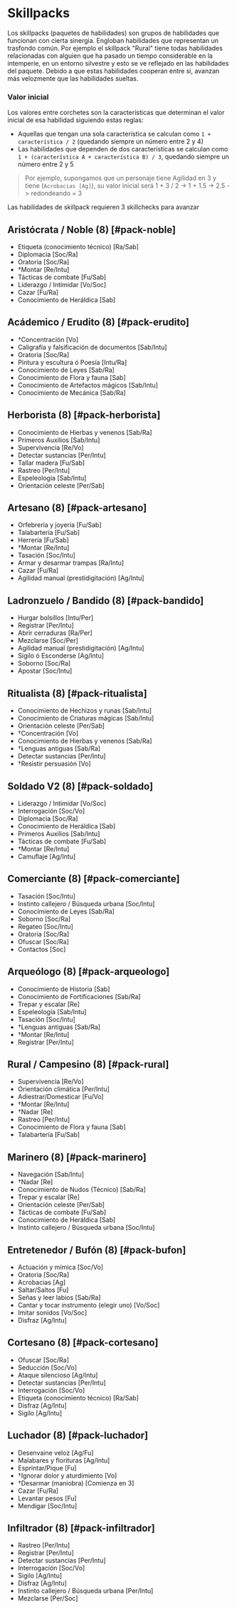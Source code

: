 
# Skillpacks

Los skillpacks (paquetes de habilidades) son grupos de habilidades que funcionan con cierta sinergia. Engloban habilidades que representan un trasfondo común. Por ejemplo el skillpack "Rural" tiene todas habilidades relacionadas con alguien que ha pasado un tiempo considerable en la intemperie, en un entorno silvestre y esto se ve reflejado en las habilidades del paquete. Debido a que estas habilidades cooperan entre si, avanzan más velozmente que las habilidades sueltas.

### Valor inicial

Los valores entre corchetes son la características que determinan el valor inicial de esa habilidad siguiendo estas reglas: 
- Aquellas que tengan una sola característica se calculan como `1 + característica / 2` (quedando siempre un número entre 2 y 4)
- Las habilidades que dependen de dos características se calculan como `1 + (característica A + característica B) / 3`, quedando siempre un número entre 2 y 5

> Por ejemplo, supongamos que un personaje tiene Agilidad en 3 y tiene (`Acrobacias [Ag]`), su valor inicial será  1 + 3 / 2 -> 1 + 1.5 -> 2.5 -> redondeando = 3 

<Callout type="info">
  Las habilidades de skillpack requieren 3 skillchecks para avanzar
</Callout>

## Aristócrata / Noble (8) [#pack-noble]

- Etiqueta (conocimiento técnico) [Ra/Sab]
- Diplomacia [Soc/Ra]
- Oratoria [Soc/Ra]
- †Montar [Re/Intu]
- Tácticas de combate [Fu/Sab]
- Liderazgo / Intimidar [Vo/Soc]
- Cazar [Fu/Ra]
- Conocimiento de Heráldica [Sab]

## Acádemico / Erudito (8) [#pack-erudito]

- †Concentración [Vo]
- Caligrafía y falsificación de documentos [Sab/Intu]
- Oratoria [Soc/Ra]
- Pintura y escultura ó Poesía	[Intu/Ra]
- Conocimiento de Leyes [Sab/Ra]
- Conocimiento de Flora y fauna [Sab]
- Conocimiento de Artefactos mágicos [Sab/Intu]
- Conocimiento de Mecánica [Sab/Ra]

## Herborista (8) [#pack-herborista]

- Conocimiento de Hierbas y venenos	[Sab/Ra]
- Primeros Auxilios	[Sab/Intu]
- Supervivencia	[Re/Vo]
- Detectar sustancias	[Per/Intu]
- Tallar madera	[Fu/Sab]
- Rastreo	[Per/Intu]
- Espeleología	[Sab/Intu]
- Orientación celeste	[Per/Sab]

## Artesano (8) [#pack-artesano]

- Orfebrería y joyería	[Fu/Sab]
- Talabartería	[Fu/Sab]
- Herrería	[Fu/Sab]
- †Montar	[Re/Intu]
- Tasación	[Soc/Intu]
- Armar y desarmar trampas	[Ra/Intu]
- Cazar	[Fu/Ra]
- Agilidad manual (prestidigitación)	[Ag/Intu]

## Ladronzuelo / Bandido (8) [#pack-bandido]

- Hurgar bolsillos	[Intu/Per]
- Registrar	[Per/Intu]
- Abrir cerraduras	[Ra/Per]
- Mezclarse	[Soc/Per]
- Agilidad manual (prestidigitación)	[Ag/Intu]
- Sigilo ó Esconderse	[Ag/Intu]
- Soborno	[Soc/Ra]
- Apostar	[Soc/Intu]

## Ritualista (8) [#pack-ritualista]

- Conocimiento de Hechizos y runas	[Sab/Intu]
- Conocimiento de Criaturas mágicas	[Sab/Intu]
- Orientación celeste	[Per/Sab]
- †Concentración	[Vo]
- Conocimiento de Hierbas y venenos	[Sab/Ra]
- †Lenguas antiguas	[Sab/Ra]
- Detectar sustancias	[Per/Intu]
- †Resistir persuasión	[Vo]

## Soldado V2 (8) [#pack-soldado]

- Liderazgo / Intimidar	[Vo/Soc]
- Interrogación	[Soc/Vo]
- Diplomacia	[Soc/Ra]
- Conocimiento de Heráldica	[Sab]
- Primeros Auxilios	[Sab/Intu]
- Tácticas de combate	[Fu/Sab]
- †Montar	[Re/Intu]
- Camuflaje	[Ag/Intu]

## Comerciante (8) [#pack-comerciante]

- Tasación	[Soc/Intu]
- Instinto callejero / Búsqueda urbana	[Soc/Intu]
- Conocimiento de Leyes	[Sab/Ra]
- Soborno	[Soc/Ra]
- Regateo	[Soc/Intu]
- Oratoria	[Soc/Ra]
- Ofuscar	[Soc/Ra]
- Contactos	[Soc]

## Arqueólogo (8) [#pack-arqueologo]

- Conocimiento de Historia 	[Sab]
- Conocimiento de Fortificaciones 	[Sab/Ra]
- Trepar y escalar	[Re]
- Espeleología	[Sab/Intu]
- Tasación	[Soc/Intu]
- †Lenguas antiguas	[Sab/Ra]
- †Montar	[Re/Intu]
- Registrar	[Per/Intu]

## Rural / Campesino (8) [#pack-rural]

- Supervivencia	[Re/Vo]
- Orientación climática	[Per/Intu]
- Adiestrar/Domesticar	[Fu/Vo]
- †Montar	[Re/Intu]
- †Nadar	[Re]
- Rastreo	[Per/Intu]
- Conocimiento de Flora y fauna	[Sab]
- Talabartería	[Fu/Sab]

## Marinero (8) [#pack-marinero]

- Navegación	[Sab/Intu]
- †Nadar	[Re]
- Conocimiento de Nudos (Técnico) 	[Sab/Ra]
- Trepar y escalar	[Re]
- Orientación celeste	[Per/Sab]
- Tácticas de combate	[Fu/Sab]
- Conocimiento de Heráldica	[Sab]
- Instinto callejero / Búsqueda urbana	[Soc/Intu]

## Entretenedor / Bufón (8) [#pack-bufon]

- Actuación y mímica	[Soc/Vo]
- Oratoria  [Soc/Ra]
- Acrobacias	[Ag]
- Saltar/Saltos	[Fu]
- Señas y leer labios	[Sab/Ra]
- Cantar y tocar instrumento (elegir uno)	[Vo/Soc]
- Imitar sonidos	[Vo/Soc]
- Disfraz	[Ag/Intu]

## Cortesano (8) [#pack-cortesano]

- Ofuscar	[Soc/Ra]
- Seducción	[Soc/Vo]
- Ataque silencioso	[Ag/Intu]
- Detectar sustancias	[Per/Intu]
- Interrogación	[Soc/Vo]
- Etiqueta (conocimiento técnico)	[Ra/Sab]
- Disfraz	[Ag/Intu]
- Sigilo	[Ag/Intu]

## Luchador (8) [#pack-luchador]

- Desenvaine veloz	[Ag/Fu]
- Malabares y florituras	[Ag/Intu]
- Esprintar/Pique	[Fu]
- †Ignorar dolor y aturdimiento	[Vo]
- †Desarmar (maniobra)	[Comienza en 3]
- Cazar	[Fu/Ra]
- Levantar pesos	[Fu]
- Mendigar	[Soc/Intu]

## Infiltrador (8) [#pack-infiltrador]

- Rastreo	[Per/Intu]
- Registrar	[Per/Intu]
- Detectar sustancias	[Per/Intu]
- Interrogación	[Soc/Vo]
- Sigilo	[Ag/Intu]
- Disfraz	[Ag/Intu]
- Instinto callejero / Búsqueda urbana	[Per/Intu]
- Mezclarse	[Per/Soc]
